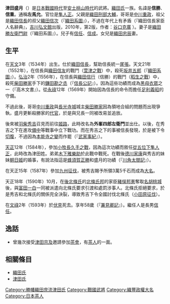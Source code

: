 {{unreferenced|time=2015-07-19T05:40:27+00:00}}
{{japanese|japanese=津田 盛月|kana=つだ もりつき|romaji=Tsuda Moritsuki}}
'''津田盛月'''（{{bd|1534年||1593年|}}）是[[日本戰國時代|日本戰國時代]]至[[安土桃山時代|安土桃山時代]]的武將。[[織田氏|織田氏]]一族。名諱是'''信勝'''、'''信重'''。通稱'''左馬允'''。官位是[[隼人正|隼人正]]。父親是[[織田刑部大輔|織田刑部大輔]]，哥哥是[[中川重政|中川重政]]，祖父是[[織田信長|織田信長]]的叔父[[織田信次|織田信次]]（『[[織田系圖|織田系圖]]』），不過在年代上有矛盾（『織田信長家臣人名辭典』，[[吉川弘文館|吉川弘文館]]出版，2010年，第2版，作者：[[谷口克廣|谷口克廣]] ）。妻子是[[織田勝左衛門尉|織田勝左衛門尉]]（『織田系圖』）。兒子有[[津田信任|信任]]、[[津田信成|信成]]。女兒是[[織田忠辰|織田忠辰]]妻。

== 生平 ==
在[[天文_(後奈良天皇)|天文]]3年（1534年）出生。仕於[[織田信長|織田信長]]，幫助信長統一[[尾張|尾張]]。天文21年（1552年），在信長與[[織田信友|織田信友]]的戰鬥（[[萱津之戰|萱津之戰]]）中，殺死[[坂井五郎|坂井五郎]]（『[[織田系圖|織田系圖]]』）。[[弘治_(後奈良天皇)|弘治]]2年（1556年），在信長與[[織田信行|織田信行]]（信勝）的戰鬥（[[稻生之戰|稻生之戰]]）中，殺死[[柴田勝家|柴田勝家]]手下的[[鎌田勘之丞|鎌田勘之丞]]（『[[信長公記|信長公記]]』）。因為這些功績而成為[[黑母衣眾|黑母衣眾]]之一（『高木文書』）。從[[永祿|永祿]]12年（1569年）開始因為信長的命令而擔任[[足利義昭|足利義昭]]的守備。

不過此後，哥哥[[中川重政|中川重政]]與[[長光寺城|長光寺城]]城主[[柴田勝家|柴田勝家]]因為領地合組的問題而出現爭執，盛月更斬殺勝家的[[代官|代官]]，於是與兄長一同被改易並追放。

後來被[[羽柴秀吉|羽柴秀吉]]召見而前往[[姬路|姬路]]，此時改名為'''外峯四郎左衛門'''並出仕。以後，在秀吉之下在進攻[[備中|備中]]等戰事中立下戰功。而在秀吉之下的事被信長發現，於是被下令[[切腹|切腹]]，不過因為[[本能寺之變|本能寺之變]]而作罷（『[[武家事紀|武家事紀]]』）。

[[天正_(日本)|天正]]12年（1584年），參加[[小牧長久手之戰|小牧長久手之戰]]，因為這次功績而敘任[[從五位下|從五位下]][[隼人正|隼人正]]，此時改為津田姓。弟弟[[木下雅樂助|木下雅樂助]]於此戰中戰死。在戰後[[德川家康|德川家康]]與秀吉的妹妹[[朝日姬|朝日姬]]的婚事，有說法指這是[[蜂須賀正勝|蜂須賀正勝]]和盛月的功績（『[[川角太閤記|川角太閤記]]』）。

在天正15年（1587年）參加[[九州征伐|九州征伐]]，被秀吉賜予所領3萬5千石而成為[[大名_(稱謂)|大名]]。

天正18年（1590年）10月，在[[後北條氏|後北條氏]]的[[北條氏邦|北條氏邦]]的家臣[[豬俁邦憲|豬俁邦憲]]奪取[[名胡桃城|名胡桃城]]後，與[[富田一白|富田一白]]一同被派遣向北條氏要求引渡和處罰涉事人。北條氏拒絕要求，於是秀吉和北條氏的關係完全決裂，導致秀吉下令全國討伐北條氏（[[小田原征伐|小田原征伐]]）。

在[[文祿|文祿]]2年（1593年）於[[伏見|伏見]]死去。享年58歲（『[[兼見卿記|兼見卿記]]』）。繼任人是長男[[津田信任|信任]]。

== 逸話 ==
*曾幾次接受[[津田宗及|津田宗及]]邀請參加[[茶會|茶會]]，有[[茶人|茶人]]的一面。

== 相關條目 ==
*[[織田氏|織田氏]]
*[[津田氏|津田氏]]

{{DEFAULTSORT:tsuda moritsuki}}
[[Category:勝幡織田庶流津田氏|Category:勝幡織田庶流津田氏]]
[[Category:戰國武將|Category:戰國武將]]
[[Category:織豐政權大名|Category:織豐政權大名]]
[[Category:日本茶人|Category:日本茶人]]